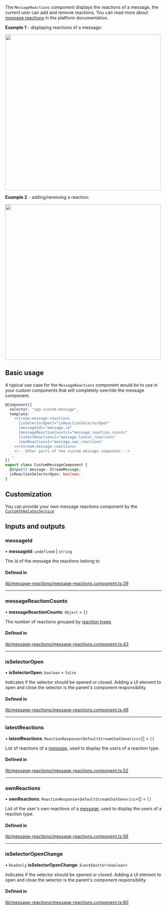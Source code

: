 
The `MessageReactions` component displays the reactions of a message, the current user can add and remove reactions. You can read more about [message reactions](https://getstream.io/chat/docs/javascript/send_reaction/?language=javascript) in the platform documentation.

**Example 1** - displaying reactions of a message:

<img src={MessageReactionsScreenshot} width="500" />

**Example 2** - adding/removing a reaction:

<img src={MessageReactionsSelectorScreenshot} width="500" />

## Basic usage

A typical use case for the `MessageReactions` component would be to use in your custom components that will completely override the message component.

```typescript
@Component({
  selector: "app-custom-message",
  template: `
    <stream-message-reactions
      [isSelectorOpen]="isReactionSelectorOpen"
      [messageId]="message.id"
      [messageReactionCounts]="message.reaction_counts"
      [latestReactions]="message.latest_reactions"
      [ownReactions]="message.own_reactions"
    ></stream-message-reactions>
    <!-- Other parts of the custom message component -->
  `,
})
export class CustomMessageComponent {
  @Input() message: StreamMessage;
  isReactionSelectorOpen: boolean;
}
```

## Customization

You can provide your own message reactions component by the [`CustomTemplatesService`](../services/CustomTemplatesService.mdx)

[//]: # "Start of generated content"
## Inputs and outputs 


### messageId

• **messageId**: `undefined` \| `string`

The id of the message the reactions belong to

#### Defined in

[lib/message-reactions/message-reactions.component.ts:39](https://github.com/GetStream/stream-chat-angular/blob/1b481dd/projects/stream-chat-angular/src/lib/message-reactions/message-reactions.component.ts#L39)

___

### messageReactionCounts

• **messageReactionCounts**: `Object` = `{}`

The number of reactions grouped by [reaction types](https://github.com/GetStream/stream-chat-angular/tree/master/projects/stream-chat-angular/src/lib/message-reactions/message-reactions.component.ts)

#### Defined in

[lib/message-reactions/message-reactions.component.ts:43](https://github.com/GetStream/stream-chat-angular/blob/1b481dd/projects/stream-chat-angular/src/lib/message-reactions/message-reactions.component.ts#L43)

___

### isSelectorOpen

• **isSelectorOpen**: `boolean` = `false`

Indicates if the selector should be opened or closed. Adding a UI element to open and close the selector is the parent's component responsibility.

#### Defined in

[lib/message-reactions/message-reactions.component.ts:48](https://github.com/GetStream/stream-chat-angular/blob/1b481dd/projects/stream-chat-angular/src/lib/message-reactions/message-reactions.component.ts#L48)

___

### latestReactions

• **latestReactions**: `ReactionResponse`<`DefaultStreamChatGenerics`\>[] = `[]`

List of reactions of a [message](../types/stream-message.mdx), used to display the users of a reaction type.

#### Defined in

[lib/message-reactions/message-reactions.component.ts:52](https://github.com/GetStream/stream-chat-angular/blob/1b481dd/projects/stream-chat-angular/src/lib/message-reactions/message-reactions.component.ts#L52)

___

### ownReactions

• **ownReactions**: `ReactionResponse`<`DefaultStreamChatGenerics`\>[] = `[]`

List of the user's own reactions of a [message](../types/stream-message.mdx), used to display the users of a reaction type.

#### Defined in

[lib/message-reactions/message-reactions.component.ts:56](https://github.com/GetStream/stream-chat-angular/blob/1b481dd/projects/stream-chat-angular/src/lib/message-reactions/message-reactions.component.ts#L56)

___

### isSelectorOpenChange

• `Readonly` **isSelectorOpenChange**: `EventEmitter`<`boolean`\>

Indicates if the selector should be opened or closed. Adding a UI element to open and close the selector is the parent's component responsibility.

#### Defined in

[lib/message-reactions/message-reactions.component.ts:60](https://github.com/GetStream/stream-chat-angular/blob/1b481dd/projects/stream-chat-angular/src/lib/message-reactions/message-reactions.component.ts#L60)

[//]: # "End of generated content"
